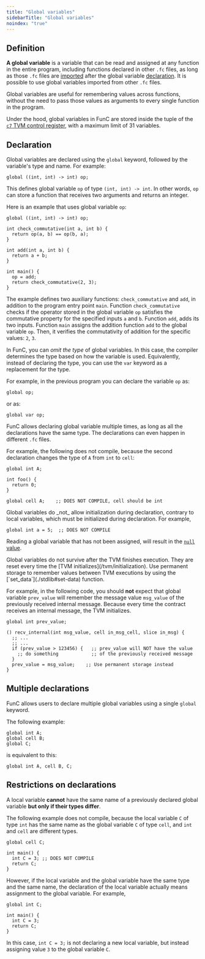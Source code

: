 ```yaml
---
title: "Global variables"
sidebarTitle: "Global variables"
noindex: "true"
---
```



## Definition

**A global variable** is a variable that can be read and assigned at any function in the entire program, including functions declared in other `.fc` files,
as long as those `.fc` files are [imported](./compiler-directives#%23include) after the global
variable [declaration](#declaration). It is possible to use global variables imported from other `.fc` files.

Global variables are useful for remembering values across functions, without the need to pass those values as arguments to every single function in the program.

Under the hood, global variables in FunC are stored inside the tuple of the [`c7` TVM control register](/foundations/whitepapers/tvm#1-3-2-list-of-control-registers),
with a maximum limit of 31 variables.

## Declaration

Global variables are declared using the `global` keyword, followed by the variable's type and name. For example:

```func
global ((int, int) -> int) op;
```

This defines global variable `op` of type `(int, int) -> int`. In other words, `op` can store a function that receives two arguments and returns an integer.

Here is an example that uses global variable `op`:

```func
global ((int, int) -> int) op;

int check_commutative(int a, int b) {
  return op(a, b) == op(b, a);
}

int add(int a, int b) {
  return a + b;
}

int main() {
  op = add;
  return check_commutative(2, 3);
}
```

The example defines two auxiliary functions: `check_commutative` and `add`, in addition to the program entry point `main`.
Function `check_commutative` checks if the operator stored in the global variable `op` satisfies the commutative property for the specified inputs `a` and `b`.
Function `add`, adds its two inputs.
Function `main` assigns the addition function `add` to the global variable `op`. Then, it verifies the commutativity of addition for the specific values: `2`, `3`.

In FunC, you can _omit the type_ of global variables. In this case, the compiler determines the type based on how the variable is used. Equivalently,
instead of declaring the type, you can use the `var` keyword as a replacement for the type.

For example, in the previous program you can declare the variable `op` as:

```func
global op;
```

or as:

```func
global var op;
```

FunC allows declaring global variable multiple times, as long as all the declarations have the same type.
The declarations can even happen in different `.fc` files.

For example, the following does not compile, because the second declaration changes the type of `A` from `int` to `cell`:

```func
global int A;

int foo() {
  return 0;
}

global cell A;    ;; DOES NOT COMPILE, cell should be int
```

<Aside>
  Global variables do _not_ allow initialization during declaration, contrary to local variables, which must be initialized during declaration.
  For example,

  ```func
  global int a = 5;  ;; DOES NOT COMPILE
  ```

  Reading a global variable that has not been assigned, will result in the [`null` value](./types#null-values).
</Aside>

<Aside>
  Global variables do not survive after the TVM finishes execution. They are reset every time the
  [TVM initializes](/tvm/initialization).
  Use permanent storage to remember values between TVM executions by using the [`set_data`](./stdlib#set-data) function.

  For example, in the following code, you should **not** expect that global variable `prev_value` will remember the message value
  `msg_value` of the previously received internal message. Because every time the contract receives an internal message,
  the TVM initializes.

  ```func
  global int prev_value;

  () recv_internal(int msg_value, cell in_msg_cell, slice in_msg) {
    ;; ...
    ;; ...
    if (prev_value > 123456) {   ;; prev_value will NOT have the value
      ;; do something            ;; of the previously received message
    }
    prev_value = msg_value;    ;; Use permanent storage instead
  }
  ```
</Aside>

## Multiple declarations

FunC allows users to declare multiple global variables using a single `global` keyword.

The following example:

```func
global int A;
global cell B;
global C;
```

is equivalent to this:

```func
global int A, cell B, C;
```

## Restrictions on declarations

A local variable **cannot** have the same name of a previously declared global variable **but only if their types differ**.

The following example does not compile, because the local variable `C` of type `int` has the same name as the global variable `C` of type `cell`,
and `int` and `cell` are different types.

```func
global cell C;

int main() {
  int C = 3; ;; DOES NOT COMPILE
  return C;
}
```

However, if the local variable and the global variable have the same type and the same name, the declaration of the local variable actually means assignment
to the global variable. For example,

```func
global int C;

int main() {
  int C = 3;
  return C;
}
```

In this case, `int C = 3;` is not declaring a new local variable, but instead assigning value `3` to the global variable `C`.
